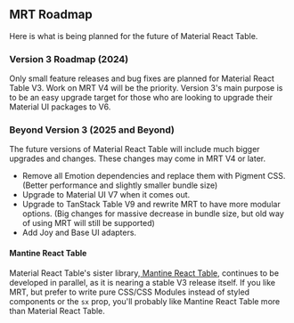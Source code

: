
<Head>
  <title>{'MRT V3 and V3 Roadmap - Material React Table V3 Docs'}</title>
  <meta
    name="description"
    content="Material React Table Roadmap for V3, V3, and Beyond. Learn about the future of Material React Table and what to expect in the coming years."
  />
</Head>

## MRT Roadmap

Here is what is being planned for the future of Material React Table.

### Version 3 Roadmap (2024)

Only small feature releases and bug fixes are planned for Material React Table V3. Work on MRT V4 will be the priority. Version 3's main purpose is to be an easy upgrade target for those who are looking to upgrade their Material UI packages to V6.

### Beyond Version 3 (2025 and Beyond)

The future versions of Material React Table will include much bigger upgrades and changes. These changes may come in MRT V4 or later.

- Remove all Emotion dependencies and replace them with Pigment CSS. (Better performance and slightly smaller bundle size)
- Upgrade to Material UI V7 when it comes out.
- Upgrade to TanStack Table V9 and rewrite MRT to have more modular options. (Big changes for massive decrease in bundle size, but old way of using MRT will still be supported)
- Add Joy and Base UI adapters.

#### Mantine React Table

Material React Table's sister library,[ Mantine React Table](https://mantine-react-table.com), continues to be developed in parallel, as it is nearing a stable V3 release itself. If you like MRT, but prefer to write pure CSS/CSS Modules instead of styled components or the `sx` prop, you'll probably like Mantine React Table more than Material React Table.
